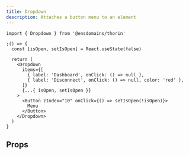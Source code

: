 ```yaml
---
title: Dropdown
description: Attaches a button menu to an element
---
```


```tsx
import { Dropdown } from '@ensdomains/thorin'
```

```tsx live=true
;() => {
  const [isOpen, setIsOpen] = React.useState(false)

  return (
    <Dropdown
      items={[
        { label: 'Dashboard', onClick: () => null },
        { label: 'Disconnect', onClick: () => null, color: 'red' },
      ]}
      {...{ isOpen, setIsOpen }}
    >
      <Button zIndex="10" onClick={() => setIsOpen(!isOpen)}>
        Menu
      </Button>
    </Dropdown>
  )
}
```

## Props

<PropsTable sourceLink={sourceLink} types={types} />
